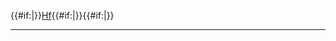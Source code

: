 {{#if:{{{3|}}}|<sup>{{{3}}}</sup>}}[[铪|Hf]]{{#if:{{{1|}}}|<sub>{{{1}}}</sub>}}{{#if:{{{2|}}}|<sup>{{{2}}}</sup>}}<noinclude>
----
[[category:化学符号模板|{{PAGENAME}}]]

</noinclude>